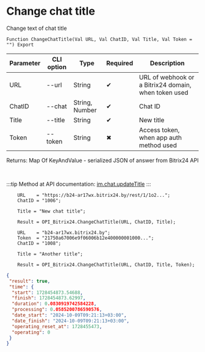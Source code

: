 ﻿---
sidebar_position: 7
---


# Change chat title
 Change text of chat title



`Function ChangeChatTitle(Val URL, Val ChatID, Val Title, Val Token = "") Export`

  | Parameter | CLI option | Type | Required | Description |
  |-|-|-|-|-|
  | URL | --url | String | &#x2714; | URL of webhook or a Bitrix24 domain, when token used |
  | ChatID | --chat | String, Number | &#x2714; | Chat ID |
  | Title | --title | String | &#x2714; | New title |
  | Token | --token | String | &#x2716; | Access token, when app auth method used |

  
  Returns:  Map Of KeyAndValue - serialized JSON of answer from Bitrix24 API

<br/>

:::tip
Method at API documentation: [im.chat.updateTitle](https://dev.1c-bitrix.ru/learning/course/?COURSE_ID=93&LESSON_ID=12105)
:::
<br/>


```bsl title="Code example"
    URL    = "https://b24-ar17wx.bitrix24.by/rest/1/1o2...";
    ChatID = "1006";

    Title = "New chat title";

    Result = OPI_Bitrix24.ChangeChatTitle(URL, ChatID, Title);

    URL    = "b24-ar17wx.bitrix24.by";
    Token  = "21750a67006e9f06006b12e400000001000...";
    ChatID = "1008";

    Title = "Another title";

    Result = OPI_Bitrix24.ChangeChatTitle(URL, ChatID, Title, Token);
```
 



```json title="Result"
{
 "result": true,
 "time": {
  "start": 1728454873.54688,
  "finish": 1728454873.62997,
  "duration": 0.0830919742584228,
  "processing": 0.0585200786590576,
  "date_start": "2024-10-09T09:21:13+03:00",
  "date_finish": "2024-10-09T09:21:13+03:00",
  "operating_reset_at": 1728455473,
  "operating": 0
 }
}
```
